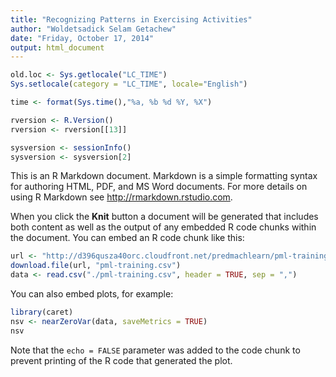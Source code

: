 ```yaml
---
title: "Recognizing Patterns in Exercising Activities"
author: "Woldetsadick Selam Getachew"
date: "Friday, October 17, 2014"
output: html_document
---
```

```r
old.loc <- Sys.getlocale("LC_TIME")
Sys.setlocale(category = "LC_TIME", locale="English")

time <- format(Sys.time(),"%a, %b %d %Y, %X")

rversion <- R.Version()
rversion <- rversion[[13]]

sysversion <- sessionInfo()
sysversion <- sysversion[2]
```
This is an R Markdown document. Markdown is a simple formatting syntax for authoring HTML, PDF, and MS Word documents. For more details on using R Markdown see <http://rmarkdown.rstudio.com>.

When you click the **Knit** button a document will be generated that includes both content as well as the output of any embedded R code chunks within the document. You can embed an R code chunk like this:

```r
url <- "http://d396qusza40orc.cloudfront.net/predmachlearn/pml-training.csv"
download.file(url, "pml-training.csv")
data <- read.csv("./pml-training.csv", header = TRUE, sep = ",")
```

You can also embed plots, for example:

```r
library(caret)
nsv <- nearZeroVar(data, saveMetrics = TRUE)
nsv
```

Note that the `echo = FALSE` parameter was added to the code chunk to prevent printing of the R code that generated the plot.
